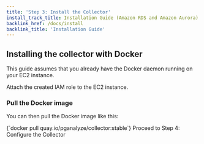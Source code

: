 ```yaml
---
title: 'Step 3: Install the Collector'
install_track_title: Installation Guide (Amazon RDS and Amazon Aurora)
backlink_href: /docs/install
backlink_title: 'Installation Guide'
---
```



## Installing the collector with Docker

This guide assumes that you already have the Docker daemon running on your EC2
instance.

<SetupIAMPolicy />

<CreateIAMRole />

Attach the created IAM role to the EC2 instance.

### Pull the Docker image

You can then pull the Docker image like this:

<CodeBlock language="bash">
{`docker pull quay.io/pganalyze/collector:stable`}
</CodeBlock>

<Link className="btn btn-success" to="04_configure_the_collector_docker">
  Proceed to Step 4: Configure the Collector
</Link>
